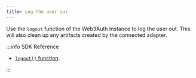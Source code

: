 ```yaml
---
title: Log the user out
---
```


Use the `logout` function of the Web3Auth Instance to log the user out. This will also clean up any artifacts created by the connected adapter.

:::info SDK Reference

- [`logout()` function](/sdk/pnp/web/no-modal/usage#logging-out-the-user).

:::

